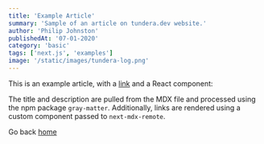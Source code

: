```yaml
---
title: 'Example Article'
summary: 'Sample of an article on tundera.dev website.'
author: 'Philip Johnston'
publishedAt: '07-01-2020'
category: 'basic'
tags: ['next.js', 'examples']
image: '/static/images/tundera-log.png'
---
```


This is an example article, with a [link](https://nextjs.org) and a React component:

<SocialLinks />

The title and description are pulled from the MDX file and processed using the npm package `gray-matter`. Additionally, links are rendered using a custom component passed to `next-mdx-remote`.

Go back [home](/)
